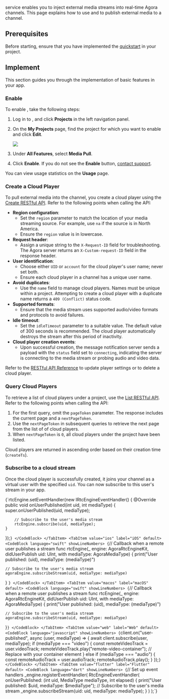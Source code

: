 
<Vg k="MPULL" /> service enables you to inject external media streams into real-time Agora channels. This page explains how to use <Vg k="MPULL" /> and <Vg k="VSDK" /> to publish external media to a channel.

## Prerequisites

Before starting, ensure that you have implemented the [<Vg k="VSDK" /> quickstart](/realtime-communication/get-started/get-started-sdk) in your project.

## Implement <Vg k="MPULL" />

This section guides you through the implementation of <Vg k="MPULL" /> basic features in your app.

### Enable <Vg k="MPULL" />

To enable <Vg k="MPULL" />, take the following steps:

1. Log in to <Link to="{{Global.AGORA_CONSOLE_URL}}"><Vg k="CONSOLE" /></Link>, and click **Projects** in the left navigation panel.

1. On the **My Projects** page, find the project for which you want to enable <Vg k="MPULL" /> and click **Edit**.

    ![](/images/console/console-edit-project.png)

1. Under **All Features**, select **Media Pull**.
1. Click **Enable**. If you do not see the **Enable** button, [contact support](mailto:support@agora.io).

You can view usage statistics on the <Vg k="CONSOLE" /> **Usage** page.

### Create a Cloud Player

To pull external media into the channel, you create a cloud player using the [Create RESTful API](/media-pull/reference/restful-api#create-api). Refer to the following points when calling the API:

- **Region configuration**:
  - Set the `region` parameter to match the location of your media streaming source. For example, use `na` if the source is in North America.
  - Ensure the `region` value is in lowercase.
- **Request header**:
  - Assign a unique string to the `X-Request-ID` field for troubleshooting. The Agora server returns an `X-Custom-request-ID` field in the response header.
- **User identification**:
  - Choose either `UID` or `account` for the cloud player's user name; never set both.
  - Ensure each cloud player in a channel has a unique user name.
- **Avoid duplicates**:
  - Use the `name` field to manage cloud players. Names must be unique within a project. Attempting to create a cloud player with a duplicate name returns a `409 (Conflict)` status code.
- **Supported formats**:
  - Ensure that the media stream uses supported audio/video formats and protocols to avoid failures.
- **Idle timeout**:
  - Set the `idleTimeout` parameter to a suitable value. The default value of 300 seconds is recommended. The cloud player automatically destroys the stream after this period of inactivity.
- **Cloud player creation events**:
  - Upon successful creation, the message notification server sends a payload with the `status` field set to `connecting`, indicating the server is connecting to the media stream or probing audio and video data.

Refer to the [RESTful API Reference](../reference/restful-api) to update player settings or to delete a cloud player.

### Query Cloud Players

To retrieve a list of cloud players under a project, use the [List RESTful API](/media-pull/reference/restful-api#list-api). Refer to the following points when calling the API:

1. For the first query, omit the `pageToken` parameter. The response includes the current page and a `nextPageToken`.
1. Use the `nextPageToken` in subsequent queries to retrieve the next page from the list of of cloud players.
1. When `nextPageToken` is `0`, all cloud players under the project have been listed.

Cloud players are returned in ascending order based on their creation time (`createTs`).

### Subscribe to a cloud stream

Once the cloud player is successfully created, it joins your channel as a virtual user with the specified `uid`. You can now subscribe to this user's stream in your app.

<Tabs>
  <TabItem value="Android" label="Android" default>
<CodeBlock language="java" showLineNumbers>
{`rtcEngine.setEventHandler(new IRtcEngineEventHandler() {
    @Override
    public void onUserPublished(int uid, int mediaType) {
        super.onUserPublished(uid, mediaType);

        // Subscribe to the user's media stream
        rtcEngine.subscribe(uid, mediaType);
    }
});`}
  </CodeBlock>
  </TabItem>
  <TabItem value="ios" label="iOS" default>
<CodeBlock language="swift" showLineNumbers>
{`// Callback when a remote user publishes a stream
func rtcEngine(_ engine: AgoraRtcEngineKit, didUserPublish uid: UInt, with mediaType: AgoraMediaType) {
    print("User published: \(uid), mediaType: \(mediaType)")

    // Subscribe to the user's media stream
    agoraEngine.subscribeStream(uid, mediaType: mediaType)
}
`}
  </CodeBlock>
  </TabItem>
  <TabItem value="macos" label="macOS" default>
<CodeBlock language="swift" showLineNumbers>
{`// Callback when a remote user publishes a stream
func rtcEngine(_ engine: AgoraRtcEngineKit, didUserPublish uid: UInt, with mediaType: AgoraMediaType) {
    print("User published: \(uid), mediaType: \(mediaType)")

    // Subscribe to the user's media stream
    agoraEngine.subscribeStream(uid, mediaType: mediaType)
}`}
  </CodeBlock>
  </TabItem>
  <TabItem value="web" label="Web" default>
<CodeBlock language="javascript" showLineNumbers>
{`client.on("user-published", async (user, mediaType) => {
    await client.subscribe(user, mediaType);
    if (mediaType === "video") {
        const remoteVideoTrack = user.videoTrack;
        remoteVideoTrack.play("remote-video-container"); // Replace with your container element
    } else if (mediaType === "audio") {
        const remoteAudioTrack = user.audioTrack;
        remoteAudioTrack.play();
    }
});`}
  </CodeBlock>
  </TabItem>
  <TabItem value="flutter" label="Flutter" default>
<CodeBlock language="dart" showLineNumbers>
{`// Set up event handlers
_engine.registerEventHandler(
    RtcEngineEventHandler(
        onUserPublished: (int uid, MediaType mediaType, int elapsed) {
            print("User published: $uid, mediaType: $mediaType");
            // Subscribe to the user's media stream
            _engine.subscribeStream(uid: uid, mediaType: mediaType);
        }
    )
);`}
  </CodeBlock>
  </TabItem>
</Tabs>

